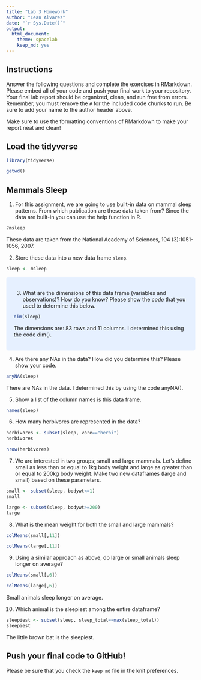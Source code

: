 ```yaml
---
title: "Lab 3 Homework"
author: "Lean Alvarez"
date: "`r Sys.Date()`"
output:
  html_document: 
    theme: spacelab
    keep_md: yes
---
```


## Instructions
Answer the following questions and complete the exercises in RMarkdown. Please embed all of your code and push your final work to your repository. Your final lab report should be organized, clean, and run free from errors. Remember, you must remove the `#` for the included code chunks to run. Be sure to add your name to the author header above.  

Make sure to use the formatting conventions of RMarkdown to make your report neat and clean!  

## Load the tidyverse
```r
library(tidyverse)
```


```r
getwd()
```

## Mammals Sleep
1. For this assignment, we are going to use built-in data on mammal sleep patterns. From which publication are these data taken from? Since the data are built-in you can use the help function in R.
```r
?msleep
```
These data are taken from the National Academy of Sciences, 104 (3):1051-1056, 2007.


2. Store these data into a new data frame `sleep`.
```r
sleep <- msleep
```


<style>
div.blue { background-color:#e6f0ff; border-radius: 5px; padding: 20px;}
</style>
<div class = "blue">


3. What are the dimensions of this data frame (variables and observations)? How do you know? Please show the *code* that you used to determine this below.  
```r
dim(sleep)
```
The dimensions are: 83 rows and 11 columns. I determined this using the code dim().

</div>


4. Are there any NAs in the data? How did you determine this? Please show your code.  
```r
anyNA(sleep)
```
There are NAs in the data. I determined this by using the code anyNA().


5. Show a list of the column names is this data frame.
```r
names(sleep)
```



6. How many herbivores are represented in the data?  
```r
herbivores <- subset(sleep, vore=="herbi")
herbivores
```

```r
nrow(herbivores)
```



7. We are interested in two groups; small and large mammals. Let's define small as less than or equal to 1kg body weight and large as greater than or equal to 200kg body weight. Make two new dataframes (large and small) based on these parameters.
```r
small <- subset(sleep, bodywt<=1)
small
```

```r
large <- subset(sleep, bodywt>=200)
large
```


8. What is the mean weight for both the small and large mammals?
```r
colMeans(small[,11])
```

```r
colMeans(large[,11])
```



9. Using a similar approach as above, do large or small animals sleep longer on average?  
```r
colMeans(small[,6])
```

```r
colMeans(large[,6])
```
Small animals sleep longer on average.



10. Which animal is the sleepiest among the entire dataframe?
```r
sleepiest <- subset(sleep, sleep_total==max(sleep_total))
sleepiest
```
The little brown bat is the sleepiest.

## Push your final code to GitHub!
Please be sure that you check the `keep md` file in the knit preferences.   
